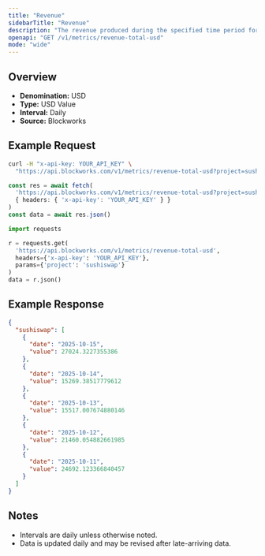 ```yaml
---
title: "Revenue"
sidebarTitle: "Revenue"
description: "The revenue produced during the specified time period for given project."
openapi: "GET /v1/metrics/revenue-total-usd"
mode: "wide"
---
```


## Overview

- **Denomination:** USD
- **Type:** USD Value
- **Interval:** Daily
- **Source:** Blockworks

## Example Request

<CodeGroup>

```bash cURL
curl -H "x-api-key: YOUR_API_KEY" \
  "https://api.blockworks.com/v1/metrics/revenue-total-usd?project=sushiswap"
```

```typescript TypeScript
const res = await fetch(
  'https://api.blockworks.com/v1/metrics/revenue-total-usd?project=sushiswap',
  { headers: { 'x-api-key': 'YOUR_API_KEY' } }
)
const data = await res.json()
```

```python Python
import requests

r = requests.get(
  'https://api.blockworks.com/v1/metrics/revenue-total-usd',
  headers={'x-api-key': 'YOUR_API_KEY'},
  params={'project': 'sushiswap'}
)
data = r.json()
```

</CodeGroup>

## Example Response

```json
{
  "sushiswap": [
    {
      "date": "2025-10-15",
      "value": 27024.3227355386
    },
    {
      "date": "2025-10-14",
      "value": 15269.38517779612
    },
    {
      "date": "2025-10-13",
      "value": 15517.007674880146
    },
    {
      "date": "2025-10-12",
      "value": 21460.054882661985
    },
    {
      "date": "2025-10-11",
      "value": 24692.123366840457
    }
  ]
}
```

## Notes
- Intervals are daily unless otherwise noted.
- Data is updated daily and may be revised after late-arriving data.
